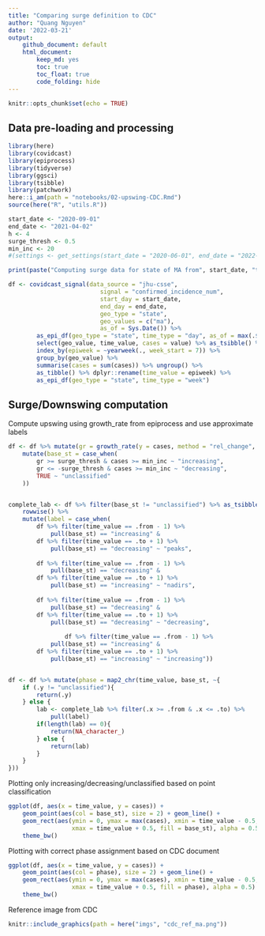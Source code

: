```yaml
---
title: "Comparing surge definition to CDC"
author: "Quang Nguyen"
date: '2022-03-21'
output: 
    github_document: default
    html_document:
        keep_md: yes
        toc: true
        toc_float: true
        code_folding: hide
---
```


```r
knitr::opts_chunk$set(echo = TRUE)
```

## Data pre-loading and processing  

```r
library(here)
library(covidcast)
library(epiprocess)
library(tidyverse)
library(ggsci)
library(tsibble)
library(patchwork)
here::i_am(path = "notebooks/02-upswing-CDC.Rmd")
source(here("R", "utils.R"))

start_date <- "2020-09-01"
end_date <- "2021-04-02"
h <- 4
surge_thresh <- 0.5
min_inc <- 20
#(settings <- get_settings(start_date = "2020-06-01", end_date = "2022-03-01"))
```

```r

print(paste("Computing surge data for state of MA from", start_date, "to", end_date))

df <- covidcast_signal(data_source = "jhu-csse", 
                          signal = "confirmed_incidence_num", 
                          start_day = start_date, 
                          end_day = end_date, 
                          geo_type = "state",
                          geo_values = c("ma"),
                          as_of = Sys.Date()) %>% 
        as_epi_df(geo_type = "state", time_type = "day", as_of = max(.$issue)) %>% 
        select(geo_value, time_value, cases = value) %>% as_tsibble() %>%
        index_by(epiweek = ~yearweek(., week_start = 7)) %>% 
        group_by(geo_value) %>% 
        summarise(cases = sum(cases)) %>% ungroup() %>% 
        as_tibble() %>% dplyr::rename(time_value = epiweek) %>% 
        as_epi_df(geo_type = "state", time_type = "week")
```

## Surge/Downswing computation  

Compute upswing using growth_rate from epiprocess and use approximate labels  

```r
df <- df %>% mutate(gr = growth_rate(y = cases, method = "rel_change", h = h) * h) %>% 
    mutate(base_st = case_when(
        gr >= surge_thresh & cases >= min_inc ~ "increasing",
        gr <= -surge_thresh & cases >= min_inc ~ "decreasing", 
        TRUE ~ "unclassified"
    ))


complete_lab <- df %>% filter(base_st != "unclassified") %>% as_tsibble() %>% tsibble::count_gaps() %>% 
    rowwise() %>%
    mutate(label = case_when(
        df %>% filter(time_value == .from - 1) %>% 
            pull(base_st) == "increasing" & 
        df %>% filter(time_value == .to + 1) %>% 
            pull(base_st) == "decreasing" ~ "peaks",
        
        df %>% filter(time_value == .from - 1) %>% 
            pull(base_st) == "decreasing" & 
        df %>% filter(time_value == .to + 1) %>% 
            pull(base_st) == "increasing" ~ "nadirs",
        
        df %>% filter(time_value == .from - 1) %>% 
            pull(base_st) == "decreasing" & 
        df %>% filter(time_value == .to + 1) %>% 
            pull(base_st) == "decreasing" ~ "decreasing",
        
                df %>% filter(time_value == .from - 1) %>% 
            pull(base_st) == "increasing" & 
        df %>% filter(time_value == .to + 1) %>% 
            pull(base_st) == "increasing" ~ "increasing"))


df <- df %>% mutate(phase = map2_chr(time_value, base_st, ~{
    if (.y != "unclassified"){
        return(.y)
    } else {
        lab <- complete_lab %>% filter(.x >= .from & .x <= .to) %>% 
            pull(label)
        if(length(lab) == 0){
            return(NA_character_)
        } else {
            return(lab)
        }
    }
}))


```


Plotting only increasing/decreasing/unclassified based on point classification    


```r
ggplot(df, aes(x = time_value, y = cases)) + 
    geom_point(aes(col = base_st), size = 2) + geom_line() +  
    geom_rect(aes(ymin = 0, ymax = max(cases), xmin = time_value - 0.5, 
                  xmax = time_value + 0.5, fill = base_st), alpha = 0.5) +
    theme_bw()
```

Plotting with correct phase assignment based on CDC document    

```r
ggplot(df, aes(x = time_value, y = cases)) + 
    geom_point(aes(col = phase), size = 2) + geom_line() +  
    geom_rect(aes(ymin = 0, ymax = max(cases), xmin = time_value - 0.5, 
                  xmax = time_value + 0.5, fill = phase), alpha = 0.5) +
    theme_bw()
```

Reference image from CDC  

```r
knitr::include_graphics(path = here("imgs", "cdc_ref_ma.png"))
```
